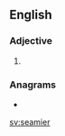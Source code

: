 ==English==

===Adjective===
{{head|en|adjective comparative form}}

# {{en-comparative of|seamy}}

===Anagrams===
* {{l|en|seriema}}

[[sv:seamier]]